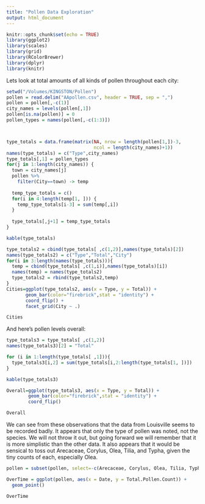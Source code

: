 ```yaml
---
title: "Pollen Data Exploration"
output: html_document
---
```


```r
knitr::opts_chunk$set(echo = TRUE)
library(ggplot2)
library(scales)
library(grid)
library(RColorBrewer)
library(dplyr)
library(knitr)

```


Lets look at total amounts of all kinds of pollen throughout each city:

```r
setwd("/Volumes/KINGSTON/Pollen")
pollen = read.delim("AApollen.csv", header = TRUE, sep = ",")
pollen = pollen[,-c(1)]
city_names = levels(pollen[,1])
pollen[is.na(pollen)] = 0
pollen_types = names(pollen[,-c(1:3)])



type_totals = data.frame(matrix(NA, nrow = length(pollen[1,])-3,
                                ncol = length(city_names)+1))
names(type_totals) = c("Type",city_names)
type_totals[,1] = pollen_types
for(j in 1:length(city_names)) {
  town = city_names[j]
  pollen %>%
    filter(City==town) -> temp
  
  temp_type_totals = c()
  for(i in 4:length(temp[1, ])) {
    temp_type_totals[i-3] = sum(temp[,i])
  }
  
  type_totals[,j+1] = temp_type_totals
}

kable(type_totals)

type_totals2 = cbind(type_totals[ ,c(1,2)],names(type_totals)[2])
names(type_totals2) = c("Type","Total","City")
for(i in 3:length(names(type_totals))){
  temp = cbind(type_totals[ ,c(1,i)],names(type_totals)[i])
  names(temp) = names(type_totals2)
  type_totals2 = rbind(type_totals2,temp)
}
Cities=ggplot(type_totals2, aes(x = Type, y = Total)) +
       geom_bar(color="firebrick",stat = "identity") +
       coord_flip() + 
       facet_grid(City ~ .)
```
```r
Cities
```

And here's pollen levels overall:

```r
type_totals3 = type_totals[ ,c(1,2)]
names(type_totals3)[2] = "Total"

for (i in 1:length(type_totals[ ,1])){
  type_totals3[i,2] = sum(type_totals[i,2:length(type_totals[1, ])])
}

kable(type_totals3)

Overall=ggplot(type_totals3, aes(x = Type, y = Total)) +
        geom_bar(color="firebrick",stat = "identity") +
        coord_flip()
```
```r
Overall
```

We can see from these observations that the data from Louisville seems to be recorded badly. It appears that only the type of pollen was noted, not the species. We will not throw it out, but going forward we will remember that it is more simplistic than the other data.
It also appears that it would be sensical to toss out Arecaceae, Corylus, Olea, Tilia, and Typha, given the tiny counts of each, especially Olea.


```r
pollen = subset(pollen, select=-c(Arecaceae, Corylus, Olea, Tilia, Typha))

OverTime = ggplot(pollen, aes(x = Date, y = Total.Pollen.Count)) +
  geom_point()
```
```r
OverTime
```
